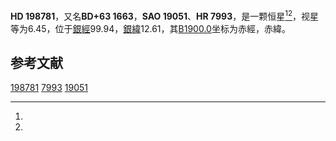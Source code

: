 {{Starbox begin
| name = HD 198781
}}
{{Starbox observe
| epoch = [[J2000.0|J2000.0]]
| constell = {{星座名待查}}<ref name=SIMBAD>{{cite web
 | url=http://simbad.u-strasbg.fr/simbad/sim-id?Ident=HR+7993
 | title =Pulsating variable Star
 | publisher=Centre de Données astronomiques de Strasbourg
 | work=SIMBAD
 | accessdate=2012-07-13}}</ref><ref name=DATA>{{cite web
 | url=http://vizier.u-strasbg.fr/viz-bin/VizieR-5?-out.add=.&-source=5050&-corr=PK=HR&-out.max=9999&HR=7993
 | title=VizieR Detailed Page
 | accessdate=2012-07-13
 | archive-date=2016-03-04
 | archive-url=https://web.archive.org/web/20160304232928/http://vizier.u-strasbg.fr/viz-bin/VizieR-5?-out.add=.&-source=5050&-corr=PK=HR&-out.max=9999&HR=7993
 | dead-url=no
 }}</ref>
| 星官 = 
| ra = {{RA|20|49|17.4}}<ref name=SIMBAD /><ref name=DATA />
| dec = {{DEC|+64|2|32}}<ref name=SIMBAD /><ref name=DATA />
| appmag_v = 6.45<ref name=SIMBAD /><ref name=DATA />
}}
{{Starbox character
| class = B0.5V<ref name=SIMBAD /><ref name=DATA />
| b-v = 0.07<ref name=SIMBAD /><ref name=DATA />
| u-b = -0.77<ref name=SIMBAD /><ref name=DATA />
| r-i = <ref name=SIMBAD /><ref name=DATA />
| variable = 
}}
{{Starbox astrometry
| radial_v = -0.77
| prop_mo_ra = -27
| parallax = 
| p_error = 
}}
{{Starbox catalog
| names =BD+63 1663，[[SAO星表|SAO]] 19051，[[HD星表|HD]] 198781，[[HR星表|HR]] 7993}}
{{Starbox reference |Simbad=HR+7993}}
{{Starbox end}}

'''HD 198781'''，又名'''BD+63 1663'''，'''SAO 19051'''、'''HR 7993'''，是一颗恒星<ref name=SIMBAD /><ref name=DATA />，视星等为6.45，位于[[銀道座標系|銀經]]99.94，[[銀道座標系|銀緯]]12.61，其[[B1900.0|B1900.0]]坐标为赤經{{RA|20|47|32}}，赤緯{{DEC|+63|12.61|9}}。

== 参考文献 ==
{{reflist}}

{{star-stub}}

[[Category:HD和HDE天體|198781]]
[[Category:HR天體|7993]]
[[Category:SAO天體|19051]]
